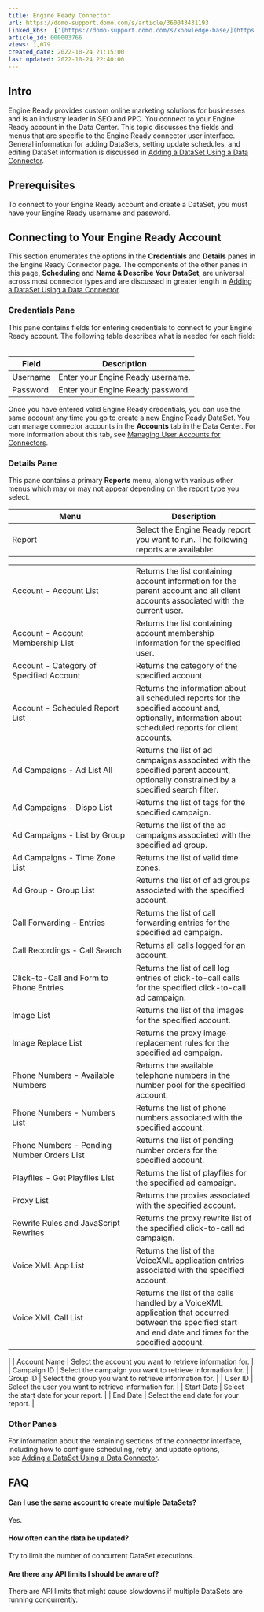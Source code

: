 ```yaml
---
title: Engine Ready Connector
url: https://domo-support.domo.com/s/article/360043431193
linked_kbs:  ['[https://domo-support.domo.com/s/knowledge-base/](https://domo-support.domo.com/s/knowledge-base/)', '[https://domo-support.domo.com/s/](https://domo-support.domo.com/s/)', '[https://domo-support.domo.com/s/topic/0TO5w000000ZammGAC](https://domo-support.domo.com/s/topic/0TO5w000000ZammGAC)', '[https://domo-support.domo.com/s/topic/0TO5w000000ZanLGAS](https://domo-support.domo.com/s/topic/0TO5w000000ZanLGAS)', '[https://domo-support.domo.com/s/topic/0TO5w000000ZaoQGAS](https://domo-support.domo.com/s/topic/0TO5w000000ZaoQGAS)', '[https://domo-support.domo.com/s/article/360042926274](https://domo-support.domo.com/s/article/360042926274)', '[https://domo-support.domo.com/s/article/360042926054](https://domo-support.domo.com/s/article/360042926054)', '[https://domo-support.domo.com/s/article/360043431193](https://domo-support.domo.com/s/article/360043431193)', '[https://domo-support.domo.com/s/topic/0TO5w000000ZaoQGAS/api-connectors](https://domo-support.domo.com/s/topic/0TO5w000000ZaoQGAS/api-connectors)', '[https://domo-support.domo.com/s/article/360043429933](https://domo-support.domo.com/s/article/360043429933)', '[https://domo-support.domo.com/s/article/360043429953](https://domo-support.domo.com/s/article/360043429953)', '[https://domo-support.domo.com/s/article/360042925494](https://domo-support.domo.com/s/article/360042925494)', '[https://domo-support.domo.com/s/article/360043429913](https://domo-support.domo.com/s/article/360043429913)', '[https://domo-support.domo.com/s/article/4408174643607](https://domo-support.domo.com/s/article/4408174643607)', '[https://domo-support.domo.com/s/login/](https://domo-support.domo.com/s/login/)']
article_id: 000003766
views: 1,079
created_date: 2022-10-24 21:15:00
last updated: 2022-10-24 22:40:00
---
```




Intro
-----


Engine Ready provides custom online marketing solutions for businesses and is an industry leader in SEO and PPC. You connect to your Engine Ready account in the Data Center. This topic discusses the fields and menus that are specific to the Engine Ready connector user interface. General information for adding DataSets, setting update schedules, and editing DataSet information is discussed in [Adding a DataSet Using a Data Connector](/s/article/360042926274 "Adding a DataSet Using a Data Connector").


Prerequisites
-------------


To connect to your Engine Ready account and create a DataSet, you must have your Engine Ready username and password.


Connecting to Your Engine Ready Account
---------------------------------------


This section enumerates the options in the **Credentials** and **Details** panes in the Engine Ready Connector page. The components of the other panes in this page, **Scheduling** and **Name & Describe Your DataSet**, are universal across most connector types and are discussed in greater length in [Adding a DataSet Using a Data Connector](/s/article/360042926274 "Adding a DataSet Using a Data Connector").


### Credentials Pane


This pane contains fields for entering credentials to connect to your Engine Ready account. The following table describes what is needed for each field:  




| Field | Description |
| --- | --- |
| Username | Enter your Engine Ready username. |
| Password  | Enter your Engine Ready password. |


Once you have entered valid Engine Ready credentials, you can use the same account any time you go to create a new Engine Ready DataSet. You can manage connector accounts in the **Accounts** tab in the Data Center. For more information about this tab, see [Managing User Accounts for Connectors](/s/article/360042926054 "Managing User Accounts for Connectors").


### Details Pane


This pane contains a primary **Reports** menu, along with various other menus which may or may not appear depending on the report type you select.




| Menu | Description |
| --- | --- |
| Report | Select the Engine Ready report you want to run. The following reports are available:

|  |  |
| --- | --- |
| Account - Account List | Returns the list containing account information for the parent account and all client accounts associated with the current user. |
| Account - Account Membership List | Returns the list containing account membership information for the specified user. |
| Account - Category of Specified Account | Returns the category of the specified account. |
| Account - Scheduled Report List | Returns the information about all scheduled reports for the specified account and, optionally, information about scheduled reports for client accounts. |
| Ad Campaigns - Ad List All | Returns the list of ad campaigns associated with the specified parent account, optionally constrained by a specified search filter. |
| Ad Campaigns - Dispo List | Returns the list of tags for the specified campaign. |
| Ad Campaigns - List by Group | Returns the list of the ad campaigns associated with the specified ad group.  |
| Ad Campaigns - Time Zone List | Returns the list of valid time zones. |
| Ad Group - Group List | Returns the list of of ad groups associated with the specified account. |
| Call Forwarding - Entries | Returns the list of call forwarding entries for the specified ad campaign. |
| Call Recordings - Call Search | Returns all calls logged for an account. |
| Click-to-Call and Form to Phone Entries | Returns the list of call log entries of click-to-call calls for the specified click-to-call ad campaign. |
| Image List | Returns the list of the images for the specified account. |
| Image Replace List | Returns the proxy image replacement rules for the specified ad campaign. |
| Phone Numbers - Available Numbers | Returns the available telephone numbers in the number pool for the specified account. |
| Phone Numbers - Numbers List | Returns the list of phone numbers associated with the specified account. |
| Phone Numbers - Pending Number Orders List | Returns the list of pending number orders for the specified account. |
| Playfiles - Get Playfiles List | Returns the list of playfiles for the specified ad campaign. |
| Proxy List | Returns the proxies associated with the specified account. |
| Rewrite Rules and JavaScript Rewrites | Returns the proxy rewrite list of the specified click-to-call ad campaign. |
| Voice XML App List | Returns the list of the VoiceXML application entries associated with the specified account. |
| Voice XML Call List | Returns the list of the calls handled by a VoiceXML application that occurred between the specified start and end date and times for the specified account. |

 |
| Account Name | Select the account you want to retrieve information for. |
| Campaign ID | Select the campaign you want to retrieve information for. |
| Group ID | Select the group you want to retrieve information for. |
| User ID | Select the user you want to retrieve information for. |
| Start Date | Select the start date for your report. |
| End Date | Select the end date for your report. |


### Other Panes


For information about the remaining sections of the connector interface, including how to configure scheduling, retry, and update options, see [Adding a DataSet Using a Data Connector](/s/article/360042926274 "Adding a DataSet Using a Data Connector").


FAQ
---


#### Can I use the same account to create multiple DataSets?


Yes.


#### How often can the data be updated?


Try to limit the number of concurrent DataSet executions.


#### Are there any API limits I should be aware of?


There are API limits that might cause slowdowns if multiple DataSets are running concurrently.

